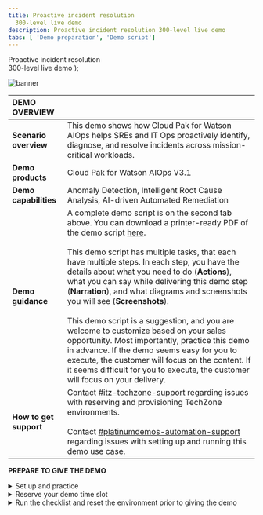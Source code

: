 ```yaml
---
title: Proactive incident resolution
  300-level live demo
description: Proactive incident resolution 300-level live demo
tabs: [ 'Demo preparation', 'Demo script']
---
```


  <span>
    Proactive incident resolution <br/> 300-level live demo
  </span> );

![banner](./images/proactive-incident-resolution-300-prep-github-banner.jpg)

<span id="top"></span>

<span id="top"></span>

| DEMO OVERVIEW | |
| :--- | :--- |
| **Scenario overview** | This demo shows how Cloud Pak for Watson AIOps helps SREs and IT Ops proactively identify, diagnose, and resolve incidents across mission-critical workloads. |
| **Demo products** | Cloud Pak for Watson AIOps V3.1 |
| **Demo capabilities** | Anomaly Detection, Intelligent Root Cause Analysis, AI-driven Automated Remediation |
| **Demo guidance** | A complete demo script is on the second tab above. You can download a printer-ready PDF of the demo script <a href="./300-Incident-Resolution-Demo-Script.pdf" target="_blank" rel="noreferrer">here</a>. <br/><br/> This demo script has multiple tasks, that each have multiple steps. In each step, you have the details about what you need to do (**Actions**), what you can say while delivering this demo step (**Narration**), and what diagrams and screenshots you will see (**Screenshots**). <br/><br/> This demo script is a suggestion, and you are welcome to customize based on your sales opportunity. Most importantly, practice this demo in advance. If the demo seems easy for you to execute, the customer will focus on the content. If it seems difficult for you to execute, the customer will focus on your delivery. |
| **How to get support** | Contact <a href="https://ibm-cloud.slack.com/archives/C0124J683GW" target="_blank" rel="noreferrer">#itz-techzone-support</a> regarding issues with reserving and provisioning TechZone environments. <br/><br/> Contact <a href="https://ibm-cloud.slack.com/archives/C0216F39ACU" target="_blank" rel="noreferrer">#platinumdemos-automation-support</a> regarding issues with setting up and running this demo use case. |

**PREPARE TO GIVE THE DEMO**

<details>

<summary>Set up and practice</summary>
<br/>

You will need to complete these steps:<br/><br/>1. Register for access to <a href="https://cmc.coc-ibm.com/registration" target="_blank" rel="noreferrer">Center of Competency</a> (CoC).<br/><br/>2. Once you get an email confirming your access credentials, go to CoC's <a href="https://cmc.coc-ibm.com/aiops" target="_blank" rel="noreferrer">Cloud Pak for Watson AIOps cluster page</a>.<br/><br/>3. On the cluster page, you will see several clusters. You will be using the **Sabine** cluster. **IMPORTANT**: Watson AIOps is NOT currently multi-tenant. Therefore, only ONE USER can use the environment at a time. Otherwise, you risk overwriting/undoing other users’ demos. You must reserve your timeslot. The reservations are NOT self-enforcing, meaning it’s up to everyone to adhere to only using the demo during the time you’ve reserved and ensuring you finish up prior to the next person’s time slot.<br/><br/>4.	Reserve the cluster for a self-enablement session, following the steps below:<br/><br/>a. Go to the <a href="https://cmc.coc-ibm.com/calendar/sabine" target="_blank" rel="noreferrer">reservations calendar</a>.<br/>b. Make sure your reservation will not interfere with other reservations. Choosing the weekly calendar view at the top right makes it easy to see the duration of reservations, or you can click on reservations to see details.<br/>c. Reserve your timeslot and ensure you have sufficient time to set up, practice, and clean up. Reserve one or two hours, and choose self-enablement in the reservation pop-up. You don’t need any opportunity or revenue details to use the cluster for self-enablement.<br/><br/>5. In the <a href="https://cmc.coc-ibm.com/cluster/sabine" target="_blank" rel="noreferrer">Sabine cluster details</a>, go through the list of systems and test that you can log in to each of them with the provided credentials.<br/>**Note**: For logging into the IBM Automation Hub, use OpenShift as the authentication method.<br/>**Note**: The Slack channel you will use is called **#sabine-qotd-reactive**.<br/><br/>6. Practice the demo using the demo script.<br/><br/>7. Reset the demo environment by going to IBM Event Manager -> Automation -> Runbooks, and click **Run** on the **Reset Demo** runbook. Click **Start Runbook**. Click **Run** on each automation step, and ensure it is successful. This process takes a minute or two to complete.
<br/>

**[Go to top](#top)**

</details>

<details>

<summary>Reserve your demo time slot</summary>
<br/>
1. Go to the <a href="https://cmc.coc-ibm.com/calendar/sabine" target="_blank" rel="noreferrer">reservations calendar</a> and make your reservation.<br/><br/>2. You will need a bit of time to set up prior to giving the demo (e.g., resetting the demo environment). For a customer demo, you will probably need a timeslot of at least two hours (the estimated delivery time for the demo is 30-60 minutes). You will need to reset the demo environment 15-20 minutes before your demo starts. Doing it any earlier may result in incorrect data.<br/><br/>3. To reserve your time slot, click on the day you want and fill in the details in the pop-up menu. Make sure to fill in opportunity number, revenue, etc.

<br/><br/>

**[Go to top](#top)**

</details>

<details>

<summary>Run the checklist and reset the environment prior to giving the demo</summary>
<br/>

1. Complete the checklist below:

<br/>

▢ Have you registered with the CoC and received the CMC credentials? <br/>
▢ Have you reserved the Sabine Demo system?<br/>
▢ Have you logged into all the various systems? <br/>
▢ Have you successfully run the Reset Demo Runbook?<br/>
▢ Have you validated the RESET so the AI Manager shows **No Stories**?<br/>
▢ Have you seen that all nodes in the Topology View are **green**? <br/>
▢ Have you validated that NO Alerts are firing and that Prometheus is all **green**?<br/>
▢ Have you verified that the ELK and Kafka Integrations are set to **ON** ?<br/>
▢ Have you checked that the Slack Test Connection succeeded? <br/>
▢ Have you ensured that the QotD Golden Signals in Instana shows normal behaviour? <br/><br/>
2. Open and log in to the systems listed in the <a href="https://cmc.coc-ibm.com/cluster/sabine" target="_blank" rel="noreferrer">Sabine cluster details</a>. **Note**: You will not need Grafana, OCP Console, or OCP/OKD Cluster for this demo.<br/><br/>3. You must reset the environment exactly 15-20 minutes before the demo starts. Reset the demo environment by going to IBM Event Manager -> Automation -> Runbooks, and click **Run** on the **Reset Demo** runbook. Click **Start Runbook**. Click **Run** on each automation step, and ensure it is successful. This process takes a minute or two to complete. <br/><br/>4. Check that the **#sabine-qotd-reactive** Slack channel is cleared (no story/incident showing).<br/><br/>5. You’re ready to begin your demo! Remember to execute the runbook to reset the environment when the demo is complete.

<br/>

**[Go to top](#top)**

</details>

